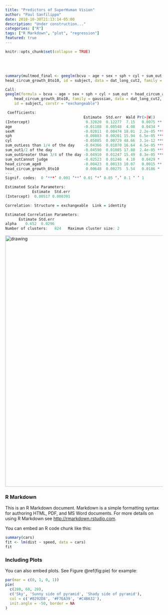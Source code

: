 ```yaml
---
title: "Predictors of SuperHuman Vision"
author: "Paul Sanfilippo"
date: 2018-10-30T21:13:14-05:00
description: "Under construction..."
categories: ["R"]
tags: ["R Markdown", "plot", "regression"]
featured: true
---
```


```r
knitr::opts_chunk$set(collapse = TRUE)
```

<br><br>

```r
summary(multmod_final <- geeglm(bcva ~ age + sex + sph + cyl + sum_out + head_circum_age0 + 
head_circum_growth_8to10, id = subject, data = dat_long_cut2, family = gaussian, corstr = "exchangeable"))
```

```r
Call:
geeglm(formula = bcva ~ age + sex + sph + cyl + sum_out + head_circum_age0 + 
    head_circum_growth_8to10, family = gaussian, data = dat_long_cut2, 
    id = subject, corstr = "exchangeable")

 Coefficients:
                                   Estimate  Std.err  Wald Pr(>|W|)    
(Intercept)                         0.32820  0.12277  7.15   0.0075 ** 
age                                -0.01108  0.00548  4.08   0.0434 *  
sexM                               -0.02011  0.00474 18.01  2.2e-05 ***
sph                                -0.00803  0.00201 15.94  6.5e-05 ***
cyl                                -0.05085  0.00729 48.66  3.1e-12 ***
sum_outLess than 1/4 of the day    -0.04366  0.01070 16.64  4.5e-05 ***
sum_out1/2 of the day              -0.04590  0.01085 17.88  2.4e-05 ***
sum_outGreater than 3/4 of the day -0.04910  0.01247 15.49  8.3e-05 ***
sum_outCannot judge                -0.02523  0.01246  4.10   0.0429 *  
head_circum_age0                   -0.00423  0.00133 10.07   0.0015 ** 
head_circum_growth_8to10            0.00648  0.00275  5.54   0.0186 *  
---
Signif. codes:  0 ‘***’ 0.001 ‘**’ 0.01 ‘*’ 0.05 ‘.’ 0.1 ‘ ’ 1

Estimated Scale Parameters:
            Estimate  Std.err
(Intercept)  0.00517 0.000391

Correlation: Structure = exchangeable  Link = identity 

Estimated Correlation Parameters:
      Estimate Std.err
alpha    0.652  0.0296
Number of clusters:   824   Maximum cluster size: 2 
```

<img src="/projects/sv_fig1.pdf" alt="drawing" width="800"/>




### R Markdown

This is an R Markdown document. Markdown is a simple formatting syntax for authoring HTML, PDF, and MS Word documents. For more details on using R Markdown see <http://rmarkdown.rstudio.com>.

You can embed an R code chunk like this:

```r
summary(cars)
fit <- lm(dist ~ speed, data = cars)
fit
```

### Including Plots

You can also embed plots. See Figure \@ref(fig:pie) for example:

```r
par(mar = c(0, 1, 0, 1))
pie(
  c(280, 60, 20),
  c('Sky', 'Sunny side of pyramid', 'Shady side of pyramid'),
  col = c('#0292D8', '#F7EA39', '#C4B632'),
  init.angle = -50, border = NA
)
```
